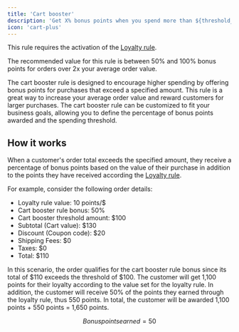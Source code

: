 ```yaml
---
title: 'Cart booster'
description: 'Get X% bonus points when you spend more than ${threshold_amount} in our shop'
icon: 'cart-plus'
---
```


<Warning>This rule requires the activation of the [Loyalty rule](/manage/rules/loyalty).</Warning>

<Tip>
  The recommended value for this rule is between 50% and 100% bonus points for orders over 2x your average order value.
</Tip>

The cart booster rule is designed to encourage higher spending by offering
bonus points for purchases that exceed a specified amount.
This rule is a great way to increase your average order value and reward customers for larger purchases.
The cart booster rule can be customized to fit your business goals,
allowing you to define the percentage of bonus points awarded and the spending threshold.

## How it works

When a customer's order total exceeds the specified amount, they receive a percentage of bonus points
based on the value of their purchase in addition to
the points they have received according the [Loyalty rule](/manage/rules/loyalty).

For example, consider the following order details:

- Loyalty rule value: 10 points/$
- Cart booster rule bonus: 50%
- Cart booster threshold amount: $100
- Subtotal (Cart value): $130
- Discount (Coupon code): $20
- Shipping Fees: $0
- Taxes: $0
- Total: $110

In this scenario, the order qualifies for the cart booster rule bonus
since its total of $110 exceeds the threshold of $100.
The customer will get 1,100 points for their loyalty according to the value set for the loyalty rule.
In addition, the customer will receive 50% of the points they earned through the loyalty rule, thus 550 points.
In total, the customer will be awarded 1,100 points + 550 points = 1,650 points.

```math
Bonus points earned = 50% * 10 points/$ * $110 = 550 points
```
